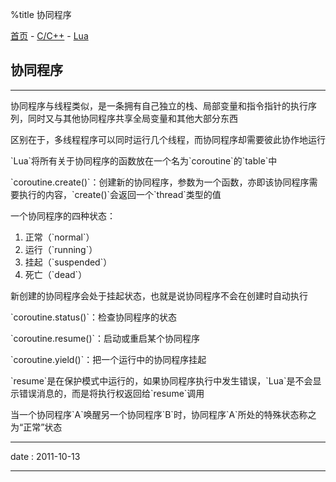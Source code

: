 %title 协同程序

[[../../../index|首页]] - [[../index|C/C++]] - [[index|Lua]]
==协同程序==
----
协同程序与线程类似，是一条拥有自己独立的栈、局部变量和指令指针的执行序列，同时又与其他协同程序共享全局变量和其他大部分东西

区别在于，多线程程序可以同时运行几个线程，而协同程序却需要彼此协作地运行

`Lua`将所有关于协同程序的函数放在一个名为`coroutine`的`table`中

`coroutine.create()`：创建新的协同程序，参数为一个函数，亦即该协同程序需要执行的内容，`create()`会返回一个`thread`类型的值

一个协同程序的四种状态：
# 正常（`normal`）
# 运行（`running`）
# 挂起（`suspended`）
# 死亡（`dead`）

新创建的协同程序会处于挂起状态，也就是说协同程序不会在创建时自动执行

`coroutine.status()`：检查协同程序的状态

`coroutine.resume()`：启动或重启某个协同程序

`coroutine.yield()`：把一个运行中的协同程序挂起

`resume`是在保护模式中运行的，如果协同程序执行中发生错误，`Lua`是不会显示错误消息的，而是将执行权返回给`resume`调用

当一个协同程序`A`唤醒另一个协同程序`B`时，协同程序`A`所处的特殊状态称之为“正常”状态
----
<red>date</red> : 2011-10-13
----
